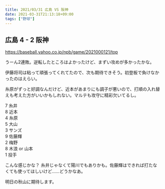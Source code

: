 ```yaml
---
title: 2021/03/31 広島 VS 阪神
date: 2021-03-31T21:13:18+09:00
tags: ["野球"]
---
```


## 広島 4 - 2 阪神

https://baseball.yahoo.co.jp/npb/game/2021000121/top

うーん2連敗。逆転したところはよかったけど、まずい攻めが多かったかな。

伊藤将司は粘って頑張ってくれてたので、次も期待できそう。初登板で負けなかったのはえらい。

糸原がずっと好調なんだけど、近本があまりにも調子が悪いので、打順の入れ替えも考えた方がいいかもしれない。マルテも攻守に精彩欠いてるし。

7 糸井  
8 近本  
4 糸原  
5 大山  
3 サンズ  
9 佐藤輝  
2 梅野  
8 木浪 or 山本  
1 投手  

こんな感じかな？ 糸井じゃなくて陽川でもありかも。佐藤輝はできれば打たなくても使ってほしいけど……どうかなあ。

明日の秋山に期待します。
